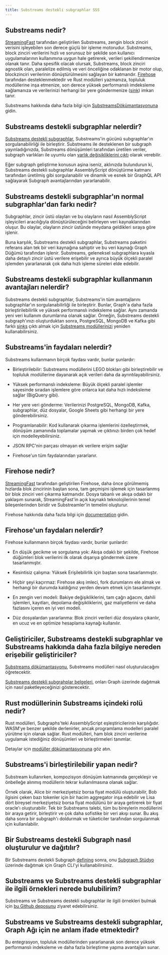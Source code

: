 ```yaml
---
title: Substreams destekli subgraphlar SSS
---
```


## Substreams nedir?

[StreamingFast](https://www.streamingfast.io/) tarafından geliştirilen Substreams, zengin block zinciri verisini işleyebilen son derece güçlü bir işleme motorudur. Substreams, block zinciri verilerini hızlı ve sorunsuz bir şekilde son kullanıcı uygulamalarının kullanımına uygun hale getirerek, verileri şekillendirmenize olanak tanır. Daha spesifik olacak olursak, Substreams, block zinciri agnostik olan, paralelize edilmiş ve veri önceliğine odaklanan bir motor olup, blockzinciri verilerinin dönüştürülmesini sağlayan bir katmandır. [Firehose](https://firehose.streamingfast.io/) tarafından desteklenmektedir ve Rust modülleri yazmanıza, topluluk modüllerine inşa etmenize, son derece yüksek performanslı imdeksleme sağlamanıza ve verilerinizi herhangi bir yere göndermenize ([sink](https://substreams.streamingfast.io/developers-guide/sink-targets)) imkan tanır.

Substreams hakkında daha fazla bilgi için [SubstreamsDökümantasyonuna](/substreams) gidin.

## Substreams destekli subgraphlar nelerdir?

[Substreams destekli subgraphlar](/cookbook/substreams-powered-subgraphs/), Substreams'in gücünü subgraphlar'ın sorgulanabilirliği ile birleştirir. Substreams ile desteklenen bir subgraph yayınladığınızda, Substreams dönüşümleri tarafından üretilen veriler, subgraph varlıkları ile uyumlu olan [varlık değişikliklerini çıktı](https://github.com/streamingfast/substreams-sink-entity-changes/blob/develop/substreams-entity-change/src/tables.rs) olarak verebilir.

Eğer subgraph geliştirme konusun aşina iseniz, aklınızda bulundurun ki, Substreams destekli subgraphlar AssemblyScript dönüştürme katmanı tarafından üretilmiş gibi sorgulanabilir ve dinamik ve esnek bir GraphQL API sağlayarak Subgraph avantajlarından yararlanabilir.

## Substreams destekli subgraphlar'ın normal subgraphlar'dan farkı nedir?

Subgraphlar, zincir üstü olayları ve bu olayların nasıl AssemblyScript işleyicileri aracılığıyla dönüştürüleceğini belirleyen veri kaynaklarından oluşur. Bu olaylar, olayların zincir üstünde meydana geldikleri sıraya göre işlenir.

Buna karşılık, Substreams destekli subgraphlar, Substreams paketini referans alan tek bir veri kaynağına sahiptir ve bu veri kaynağı Graph Düğümü tarafından işlenir. Substreams, geleneksel subgraphlara kıyasla daha detaylı zincir üstü verilere erişebilir ve ayrıca büyük ölçekli paralel işlemden yararlanarak çok daha hızlı işleme süreleri elde edebilir.

## Substreams destekli subgraphlar kullanmanın avantajları nelerdir?

Substreams destekli subgraphlar, Substreams'in tüm avantajlarını subgraphlar'ın sorgulanabilirliği ile birleştirir. Bunlar, Graph'a daha fazla birleştirilebilirlik ve yüksek performanslı indeksleme sağlar. Aynı zamanda yeni veri kullanım durumlarına olanak sağlar. Örneğin, Substreams destekli subgraph'ınızı oluşturduktan sonra, PostgreSQL, MongoDB ve Kafka gibi farklı [sinks](https://substreams.streamingfast.io/developers-guide/sink-targets) çıktı almak için [Substreams modüllerinizi](https://substreams.streamingfast.io/developers-guide/modules) yeniden kullanabilirsiniz.

## Substreams'in faydaları nelerdir?

Substreams kullanmanın birçok faydası vardır, bunlar şunlardır:

- Birleştirilebilir: Substreams modüllerini LEGO blokları gibi birleştirebilir ve topluluk modüllerine dayanarak açık verileri daha da ayrıntılayabilirsiniz.

- Yüksek performanslı indeksleme: Büyük ölçekli paralel işlemler sayesinde sıradan işlemlere göre onlarca kat daha hızlı indeksleme sağlar (BigQuery gibi).

- Her yere veri gönderme: Verilerinizi PostgreSQL, MongoDB, Kafka, subgraphlar, düz dosyalar, Google Sheets gibi herhangi bir yere gönderebilirsiniz.

- Programlanabilir: Kod kullanarak çıkarma işlemlerini özelleştirmek, dönüşüm zamanında toplamalar yapmak ve çıktınızı birden çok hedef için modelleyebilirsiniz.

- JSON RPC'nin parçası olmayan ek verilere erişim sağlar

- Firehose'un tüm faydalarından yararlanır.

## Firehose nedir?

[StreamingFast](https://www.streamingfast.io/) tarafından geliştirilen Firehose, daha önce görülmemiş hızlarda blok zincirinin baştan sona, tam geçmişini işlemek için tasarlanmış bir blok zinciri veri çıkarma katmanıdır. Dosya tabanlı ve akışa odaklı bir yaklaşım sunarak, StreamingFast'in açık kaynaklı teknolojilerinin temel bileşenlerinden biridir ve Substreamler'in temelini oluşturur.

Firehose hakkında daha fazla bilgi için [documentation](https://firehose.streamingfast.io/) gidin.

## Firehose'un faydaları nelerdir?

Firehose kullanmanın birçok faydası vardır, bunlar şunlardır:

- En düşük gecikme ve sorgulama yok: Akışa odaklı bir şekilde, Firehose düğümleri blok verilerini ilk olarak dışarıya göndermek üzere tasarlanmıştır.

- Kesintisiz çalışma: Yüksek Erişilebilirlik için baştan sona tasarlanmıştır.

- Hiçbir şeyi kaçırmaz: Firehose akış imleci, fork durumlarını ele almak ve herhangi bir durumda kaldığınız yerden devam etmek için tasarlanmıştır.

- En zengin veri modeli: Bakiye değişikliklerini, tam çağrı ağacını, dahili işlemleri, kayıtları, depolama değişikliklerini, gaz maliyetlerini ve daha fazlasını içeren en iyi veri modeli.

- Düz dosyalardan yararlanma: Blok zinciri verileri düz dosyalara çıkarılır, en ucuz ve en optimize hesaplama kaynağı kullanılır.

## Geliştiriciler, Substreams destekli subgraphlar ve Substreams hakkında daha fazla bilgiye nereden erişebilir geliştiriciler?

[Substreams dökümantasyonu](/substreams), Substreams modülleri nasıl oluşturulacağını öğretecektir.

[Substreams destekli subgrahplar belgeleri](/cookbook/substreams-powered-subgraphs/), onları Graph üzerinde dağıtmak için nasıl paketleyeceğinizi gösterecektir.

## Rust modüllerinin Substreams içindeki rolü nedir?

Rust modülleri, Subgraphs'teki AssemblyScript eşleştiricilerinin karşılığıdır. WASM'ye benzer şekilde derlenirler, ancak programlama modelleri paralel yürütme için olanak sağlar. Rust modülleri, ham blok zinciri verilerine uygulamak istediğiniz dönüşümleri ve birleştirmeleri tanımlar.

Detaylar için [modüller dökümantasyonuna](https://substreams.streamingfast.io/developers-guide/modules) göz atın.

## Substreams'i birleştirilebilir yapan nedir?

Substream kullanırken, kompozisyon dönüşüm katmanında gerçekleşir ve önbelleğe alınmış modüllerin tekrar kullanılmasına olanak sağlar.

Örnek olarak, Alice bir merkeziyetsiz borsa fiyat modülü oluşturabilir, Bob ilgisini çeken bazı tokenler için bir hacim aggregator inşa edebilir ve Lisa dört bireysel merkeziyetsiz borsa fiyat modülünü bir araya getirerek bir fiyat oracle'ı oluşturabilir. Tek bir Substreams talebi, tüm bu bireylerin modüllerini bir araya getirir, birleştirir ve çok daha sofistike bir veri akışı sunar. Bu akış daha sonra bir subgraph'ı doldurmak ve tüketiciler tarafından sorgulanmak için kullanılabilir.

## Bir Substreams destekli Subgraph nasıl oluşturulur ve dağıtılır?

Bir Substreams destekli Subgraph [defining](/cookbook/substreams-powered-subgraphs/) sonra, onu [Subgraph Stüdyo](https://thegraph.com/studio/) üzerinde dağıtmak için Graph CLI'yi kullanabilirsiniz.

## Substreams ve Substreams destekli subgraphlar ile ilgili örnekleri nerede bulubilirim?

Substreams ve Substreams destekli subgraphlar ile ilgili örnekleri bulmak için [bu Github deposunu](https://github.com/pinax-network/awesome-substreams) ziyaret edebilirsiniz.

## Substreams ve Substreams destekli subgraphlar, Graph Ağı için ne anlam ifade etmektedir?

Bu entegrasyon, topluluk modüllerinden yararlanarak son derece yüksek performanslı indeksleme ve daha fazla birleştirme yapma avantajları sunar.
